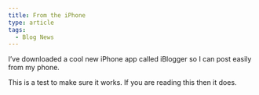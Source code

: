 ```yaml
---
title: From the iPhone
type: article
tags:
  - Blog News
---
```


I’ve downloaded a cool new iPhone app called iBlogger so I can post easily from my phone.  
  

This is a test to make sure it works. If you are reading this then it does.
